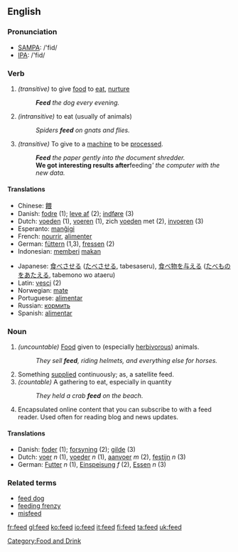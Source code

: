 ==English==

=== Pronunciation ===
*[[w:SAMPA|SAMPA]]: /'fid/
*[[w:IPA|IPA]]: /'fid/

=== Verb ===
{{irregverb|'''to feed'''|'''[[feeds]]'''|'''[[fed]]'''|'''[[fed]]'''|'''[[feeding]]'''}}
#''(transitive)'' to give [[food]] to [[eat]], [[nurture]]
#:'''''Feed''' the dog every evening.''
#''(intransitive)'' to eat (usually of animals)
#:''Spiders '''feed''' on gnats and flies.''
#''(transitive)'' To give to a [[machine]] to be [[process]]ed.
#:'''''Feed''' the paper gently into the document shredder.''
#:'''We got interesting results after '''feeding''' the computer with the new data.''

==== Translations ====
{{top}}
*Chinese: [[餵]]
*Danish: [[fodre]] (1); [[leve af]] (2); [[indføre]] (3)
*Dutch: [[voeden]] (1), [[voeren]] (1), zich [[voeden]] met (2), [[invoeren]] (3)
*Esperanto: [[manĝigi]]
*French: [[nourrir]], [[alimenter]]
*German: [[füttern]] (1,3), [[fressen]] (2)
*Indonesian: [[beri|memberi]] [[makan]]
{{mid}}
*Japanese: [[食べさせる]] ([[たべさせる]], tabesaseru), [[食べ物]]を[[与える]] ([[たべもの]]を[[あたえる]], tabemono wo ataeru)
*Latin: [[vesci]] (2)
*Norwegian: [[mate#Norwegian|mate]]
*Portuguese: [[alimentar#Portuguese|alimentar]]
*Russian: [[кормить]]
*Spanish: [[alimentar#Spanish|alimentar]]
{{bottom}}

=== Noun  ===
{{en-noun|feed|feeds}}
#''(uncountable)'' [[food|Food]] given to (especially [[herbivor]]ous) animals.
#:''They sell '''feed''', riding helmets, and everything else for horses.''
# Something [[supply|supplied]] continuously; as, a satellite feed.
#''(countable)'' A gathering to eat, especially in quantity
#:''They held a crab '''feed''' on the beach.''
# Encapsulated online content that you can subscribe to with a feed reader. Used often for reading blog and news updates.

==== Translations ====
*Danish: [[foder]] (1); [[forsyning]] (2); [[gilde]] (3)
*Dutch: [[voer]] ''n'' (1), [[voeder]] ''n'' (1), [[aanvoer]] ''m'' (2), [[festijn]] ''n'' (3)
*German: [[Futter]] ''n'' (1), [[Einspeisung]] ''f'' (2), [[Essen]] ''n'' (3)

=== Related terms ===
*[[feed dog]]
*[[feeding frenzy]]
*[[misfeed]]

[[Category:Food and Drink]]

[[fr:feed]]
[[gl:feed]]
[[ko:feed]]
[[io:feed]]
[[it:feed]]
[[fi:feed]]
[[ta:feed]]
[[uk:feed]]